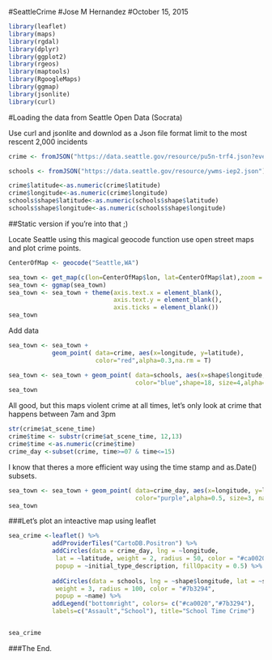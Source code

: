 #SeattleCrime
#Jose M Hernandez
#October 15, 2015

```r
library(leaflet)
library(maps)
library(rgdal)
library(dplyr)
library(ggplot2)
library(rgeos)
library(maptools)
library(RgoogleMaps)
library(ggmap)
library(jsonlite)
library(curl)
```

#Loading the data from Seattle Open Data (Socrata)

Use curl and jsonlite and downlod as a Json file format limit to the most rescent 2,000 incidents 
```r
crime <- fromJSON("https://data.seattle.gov/resource/pu5n-trf4.json?event_clearance_group=ASSAULTS&$limit=2000")

schools <- fromJSON("https://data.seattle.gov/resource/ywms-iep2.json")

crime$latitude<-as.numeric(crime$latitude)
crime$longitude<-as.numeric(crime$longitude)
schools$shape$latitude<-as.numeric(schools$shape$latitude)
schools$shape$longitude<-as.numeric(schools$shape$longitude)
```

##Static version if you're into that ;) 

Locate Seattle using this magical geocode function use open street maps and plot crime points. 

```r
CenterOfMap <- geocode("Seattle,WA")

sea_town <- get_map(c(lon=CenterOfMap$lon, lat=CenterOfMap$lat),zoom = 12, source = "osm")
sea_town <- ggmap(sea_town)
sea_town <- sea_town + theme(axis.text.x = element_blank(),
                             axis.text.y = element_blank(),
                             axis.ticks = element_blank())
sea_town
```
Add data 
```r
sea_town <- sea_town +
            geom_point( data=crime, aes(x=longitude, y=latitude), 
                        color="red",alpha=0.3,na.rm = T)

sea_town <- sea_town + geom_point( data=schools, aes(x=shape$longitude, y=shape$latitude),
                                   color="blue",shape=18, size=4,alpha=.7,na.rm = T)
sea_town
```

All good, but this maps violent crime at all times, let's only look at crime that happens between 7am and 3pm

```r
str(crime$at_scene_time)
crime$time <- substr(crime$at_scene_time, 12,13)
crime$time <-as.numeric(crime$time)
crime_day <-subset(crime, time>=07 & time<=15)
```

I know that theres a more efficient way using the time stamp and as.Date() subsets.

```r
sea_town <- sea_town + geom_point( data=crime_day, aes(x=longitude, y=latitude),
                                   color="purple",alpha=0.5, size=3, na.rm = T)
sea_town
```

###Let's plot an inteactive map using leaflet 

```r
sea_crime <-leaflet() %>%
            addProviderTiles("CartoDB.Positron") %>%
            addCircles(data = crime_day, lng = ~longitude, 
             lat = ~latitude, weight = 2, radius = 50, color = "#ca0020",
             popup = ~initial_type_description, fillOpacity = 0.5) %>%
  
            addCircles(data = schools, lng = ~shape$longitude, lat = ~shape$latitude, 
             weight = 3, radius = 100, color = "#7b3294",
             popup = ~name) %>%
            addLegend("bottomright", colors= c("#ca0020","#7b3294"), 
            labels=c("Assault","School"), title="School Time Crime")


sea_crime
```

###The End.  
